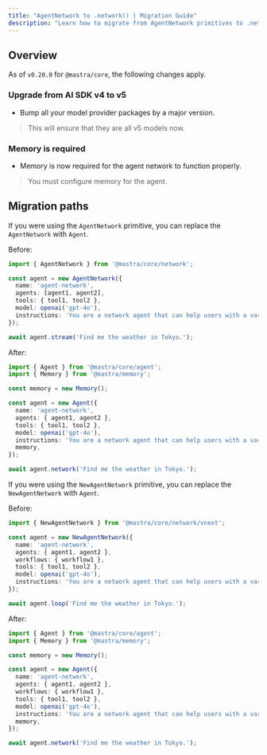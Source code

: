 ```yaml
---
title: "AgentNetwork to .network() | Migration Guide"
description: "Learn how to migrate from AgentNetwork primitives to .network() in Mastra."
---
```


## Overview

As of `v0.20.0` for `@mastra/core`, the following changes apply.

### Upgrade from AI SDK v4 to v5

- Bump all your model provider packages by a major version.

> This will ensure that they are all v5 models now.

### Memory is required

- Memory is now required for the agent network to function properly.

> You must configure memory for the agent.

## Migration paths

If you were using the `AgentNetwork` primitive, you can replace the `AgentNetwork` with `Agent`.

Before:

```typescript
import { AgentNetwork } from '@mastra/core/network';

const agent = new AgentNetwork({
  name: 'agent-network',
  agents: [agent1, agent2],
  tools: { tool1, tool2 },
  model: openai('gpt-4o'),
  instructions: 'You are a network agent that can help users with a variety of tasks.',
});

await agent.stream('Find me the weather in Tokyo.');
```

After:

```typescript
import { Agent } from '@mastra/core/agent';
import { Memory } from '@mastra/memory';

const memory = new Memory();

const agent = new Agent({
  name: 'agent-network',
  agents: { agent1, agent2 },
  tools: { tool1, tool2 },
  model: openai('gpt-4o'),
  instructions: 'You are a network agent that can help users with a variety of tasks.',
  memory,
});

await agent.network('Find me the weather in Tokyo.');
```

If you were using the `NewAgentNetwork` primitive, you can replace the `NewAgentNetwork` with `Agent`.

Before:

```typescript
import { NewAgentNetwork } from '@mastra/core/network/vnext';

const agent = new NewAgentNetwork({
  name: 'agent-network',
  agents: { agent1, agent2 },
  workflows: { workflow1 },
  tools: { tool1, tool2 },
  model: openai('gpt-4o'),
  instructions: 'You are a network agent that can help users with a variety of tasks.',
});

await agent.loop('Find me the weather in Tokyo.');
```

After:

```typescript
import { Agent } from '@mastra/core/agent';
import { Memory } from '@mastra/memory';

const memory = new Memory();

const agent = new Agent({
  name: 'agent-network',
  agents: { agent1, agent2 },
  workflows: { workflow1 },
  tools: { tool1, tool2 },
  model: openai('gpt-4o'),
  instructions: 'You are a network agent that can help users with a variety of tasks.',
  memory,
});

await agent.network('Find me the weather in Tokyo.');
```